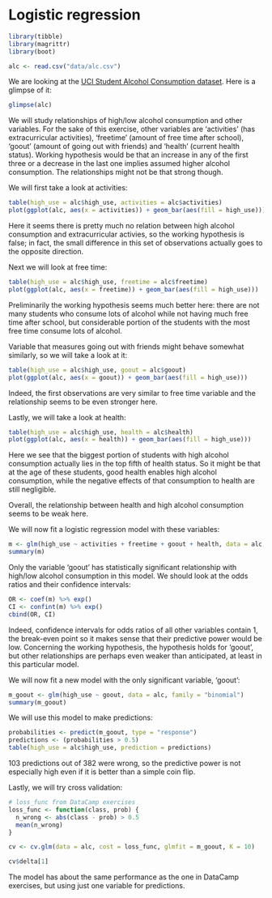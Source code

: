 # Logistic regression

```r
library(tibble)
library(magrittr)
library(boot)
```

```r
alc <- read.csv("data/alc.csv")
```

We are looking at the [UCI Student Alcohol Consumption dataset](https://archive.ics.uci.edu/ml/datasets/STUDENT+ALCOHOL+CONSUMPTION). Here is a glimpse of it:

```r
glimpse(alc)
```

We will study relationships of high/low alcohol consumption and other variables. For the sake of this exercise, other variables are 'activities' (has extracurricular activities), 'freetime' (amount of free time after school), 'goout' (amount of going out with friends) and 'health' (current health status). Working hypothesis would be that an increase in any of the first three or a decrease in the last one implies assumed higher alcohol consumption. The relationships might not be that strong though.

We will first take a look at activities:

```r
table(high_use = alc$high_use, activities = alc$activities)
plot(ggplot(alc, aes(x = activities)) + geom_bar(aes(fill = high_use)))
```

Here it seems there is pretty much no relation between high alcohol consumption and extracurricular activies, so the working hypothesis is false; in fact, the small difference in this set of observations actually goes to the opposite direction.

Next we will look at free time:

```r
table(high_use = alc$high_use, freetime = alc$freetime)
plot(ggplot(alc, aes(x = freetime)) + geom_bar(aes(fill = high_use)))
```

Preliminarily the working hypothesis seems much better here: there are not many students who consume lots of alcohol while not having much free time after school, but considerable portion of the students with the most free time consume lots of alcohol.

Variable that measures going out with friends might behave somewhat similarly, so we will take a look at it:

```r
table(high_use = alc$high_use, goout = alc$goout)
plot(ggplot(alc, aes(x = goout)) + geom_bar(aes(fill = high_use)))
```

Indeed, the first observations are very similar to free time variable and the relationship seems to be even stronger here.

Lastly, we will take a look at health:

```r
table(high_use = alc$high_use, health = alc$health)
plot(ggplot(alc, aes(x = health)) + geom_bar(aes(fill = high_use)))
```

Here we see that the biggest portion of students with high alcohol consumption actually lies in the top fifth of health status. So it might be that at the age of these students, good health enables high alcohol consumption, while the negative effects of that consumption to health are still negligible.

Overall, the relationship between health and high alcohol consumption seems to be weak here.

We will now fit a logistic regression model with these variables:

```r
m <- glm(high_use ~ activities + freetime + goout + health, data = alc, family = "binomial")
summary(m)
```

Only the variable 'goout' has statistically significant relationship with high/low alcohol consumption in this model. We should look at the odds ratios and their confidence intervals:

```r
OR <- coef(m) %>% exp()
CI <- confint(m) %>% exp()
cbind(OR, CI)
```

Indeed, confidence intervals for odds ratios of all other variables contain 1, the break-even point so it makes sense that their predictive power would be low. Concerning the working hypothesis, the hypothesis holds for 'goout', but other relationships are perhaps even weaker than anticipated, at least in this particular model.

We will now fit a new model with the only significant variable, 'goout':

```r
m_goout <- glm(high_use ~ goout, data = alc, family = "binomial")
summary(m_goout)
```

We will use this model to make predictions:

```r
probabilities <- predict(m_goout, type = "response")
predictions <- (probabilities > 0.5)
table(high_use = alc$high_use, prediction = predictions)
```

103 predictions out of 382 were wrong, so the predictive power is not especially high even if it is better than a simple coin flip.

Lastly, we will try cross validation:

```r
# loss_func from DataCamp exercises
loss_func <- function(class, prob) {
  n_wrong <- abs(class - prob) > 0.5
  mean(n_wrong)
}

cv <- cv.glm(data = alc, cost = loss_func, glmfit = m_goout, K = 10)

cv$delta[1]
```

The model has about the same performance as the one in DataCamp exercises, but using just one variable for predictions.
